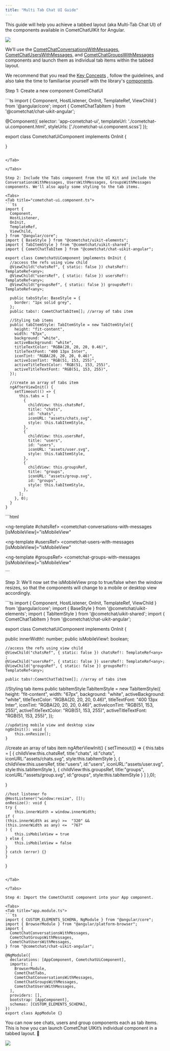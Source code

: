 ```yaml
---
title: "Multi Tab Chat UI Guide"
---
```


This guide will help you achieve a tabbed layout (aka Multi-Tab Chat UI) of the components available in CometChatUIKit for Angular.

<Frame>
  <img src="/images/f01f9f26-multi_tab_ui_web_screens-6e55dde4a0c3a2ccdd51a6a3ecf10627.png" />
</Frame>

We’ll use the [CometChatConversationsWithMessages](/ui-kit/angular/conversations-with-messages), [CometChatUsersWithMessages](/ui-kit/angular/users-with-messages), and [CometChatGroupsWithMessages](/ui-kit/angular/groups-with-messages) components and launch them as individual tab items within the tabbed layout.

<Note>

We recommend that you read the [Key Concepts](/fundamentals/key-concepts) , follow the guidelines, and also take the time to familiarise yourself with the library's [components](/ui-kit/angular/components-overview).

</Note>

Step 1: Create a new component CometChatUI

<Tabs>
<Tab title="cometchat-ui.component.ts">
```ts
import { Component, HostListener, OnInit, TemplateRef, ViewChild } from '@angular/core';
import { CometChatTabItem } from '@cometchat/chat-uikit-angular';

@Component({
  selector: 'app-cometchat-ui',
  templateUrl: './cometchat-ui.component.html',
  styleUrls: ['./cometchat-ui.component.scss']
});

export class CometchatUiComponent implements OnInit {


}
```

</Tab>

</Tabs>

Step 2: Include the Tabs component from the UI Kit and include the ConversationsWithMessages, UsersWithMessages, GroupsWithMessages components. We'll also apply some styling to the tab items.

<Tabs>
<Tab title="cometchat-ui.component.ts">
```ts
import {
  Component,
  HostListener,
  OnInit,
  TemplateRef,
  ViewChild,
} from "@angular/core";
import { BaseStyle } from "@cometchat/uikit-elements";
import { TabItemStyle } from "@cometchat/uikit-shared";
import { CometChatTabItem } from "@cometchat/chat-uikit-angular";

export class CometchatUiComponent implements OnInit {
  //access the refs using view child
  @ViewChild("chatsRef", { static: false }) chatsRef!: TemplateRef<any>;
  @ViewChild("usersRef", { static: false }) usersRef!: TemplateRef<any>;
  @ViewChild("groupsRef", { static: false }) groupsRef!: TemplateRef<any>;

  public tabsStyle: BaseStyle = {
    border: "1px solid grey",
  };
  public tabs!: CometChatTabItem[]; //array of tabs item

  //Styling tab items
  public tabItemStyle: TabItemStyle = new TabItemStyle({
    height: "fit-content",
    width: "67px",
    background: "white",
    activeBackground: "white",
    titleTextColor: "RGBA(20, 20, 20, 0.46)",
    titleTextFont: "400 13px Inter",
    iconTint: "RGBA(20, 20, 20, 0.46)",
    activeIconTint: "RGB(51, 153, 255)",
    activeTitleTextColor: "RGB(51, 153, 255)",
    activeTitleTextFont: "RGB(51, 153, 255)",
  });

  //create an array of tabs item
  ngAfterViewInit() {
    setTimeout(() => {
      this.tabs = [
        {
          childView: this.chatsRef,
          title: "chats",
          id: "chats",
          iconURL: "assets/chats.svg",
          style: this.tabItemStyle,
        },
        {
          childView: this.usersRef,
          title: "users",
          id: "users",
          iconURL: "assets/user.svg",
          style: this.tabItemStyle,
        },
        {
          childView: this.groupsRef,
          title: "groups",
          iconURL: "assets/group.svg",
          id: "groups",
          style: this.tabItemStyle,
        },
      ];
    }, 0);
  }
}
```

</Tab>

<Tab title="cometchat-ui.component.html">
```html
<cometchat-tabs [tabs]="tabs" [tabsStyle]="tabsStyle"></cometchat-tabs>

<ng-template #chatsRef>
  <cometchat-conversations-with-messages
    [isMobileView]="isMobileView"
  ></cometchat-conversations-with-messages>
</ng-template>

<ng-template #usersRef>
  <cometchat-users-with-messages
    [isMobileView]="isMobileView"
  ></cometchat-users-with-messages>
</ng-template>

<ng-template #groupsRef>
  <cometchat-groups-with-messages
    [isMobileView]="isMobileView"
  ></cometchat-groups-with-messages>
</ng-template>
```

</Tab>

</Tabs>

Step 3: We'll now set the isMobileView prop to true/false when the window resizes, so that the components will change to a mobile or desktop view accordingly.

<Tabs>
<Tab title="cometchat-ui.component.ts">
```ts
import { Component, HostListener, OnInit, TemplateRef, ViewChild } from '@angular/core';
import { BaseStyle } from '@cometchat/uikit-elements';
import { TabItemStyle } from '@cometchat/uikit-shared';
import { CometChatTabItem } from '@cometchat/chat-uikit-angular';

export class CometchatUiComponent implements OnInit {

  public innerWidth!: number;
  public isMobileView!: boolean;

	//access the refs using view child
	@ViewChild("chatsRef", { static: false }) chatsRef!: TemplateRef<any> ;
	@ViewChild("usersRef", { static: false }) usersRef!: TemplateRef<any>;
	@ViewChild("groupsRef", { static: false }) groupsRef!: TemplateRef<any>;

	public tabs!:CometChatTabItem[]; //array of tabs item

  //Styling tab items
  public tabItemStyle:TabItemStyle = new TabItemStyle({
    height: "fit-content",
    width: "67px",
    background: "white",
    activeBackground: "white",
    titleTextColor: "RGBA(20, 20, 20, 0.46)",
    titleTextFont: "400 13px Inter",
    iconTint: "RGBA(20, 20, 20, 0.46)",
    activeIconTint: "RGB(51, 153, 255)",
    activeTitleTextColor: "RGB(51, 153, 255)",
    activeTitleTextFont: "RGB(51, 153, 255)",
  });

	//updating mobile view and desktop view
	ngOnInit(): void {
		this.onResize();
	}

  //create an array of tabs item
  ngAfterViewInit() {
    setTimeout(() => {
       this.tabs = [
         {
           childView:this.chatsRef,
           title:"chats",
           id:"chats",
           iconURL:"assets/chats.svg",
           style:this.tabItemStyle
         },
         {
           childView:this.usersRef,
           title:"users",
           id:"users",
           iconURL:"assets/user.svg",
           style:this.tabItemStyle
         },
         {
         childView:this.groupsRef,
         title:"groups",
         iconURL:"assets/group.svg",
         id:"groups",
         style:this.tabItemStyle
         }
       ]
     },0);

   }

	//host listener fo
 	@HostListener("window:resize", []);
	onResize(): void {
    try {
    	this.innerWidth = window.innerWidth;
    if (
    (this.innerWidth as any) >=  "320" &&
    (this.innerWidth as any) <=  "767"
    ) {
    	this.isMobileView = true
    } else {
    	this.isMobileView = false
    }
    } catch (error) {}
	}

}
```

</Tab>

</Tabs>

Step 4: Import the CometChatUI component into your App component.

<Tabs>
<Tab title="app.module.ts">
```ts
import { CUSTOM_ELEMENTS_SCHEMA, NgModule } from "@angular/core";
import { BrowserModule } from "@angular/platform-browser";
import {
  CometChatConversationsWithMessages,
  CometChatGroupsWithMessages,
  CometChatUsersWithMessages,
} from "@cometchat/chat-uikit-angular";

@NgModule({
  declarations: [AppComponent, CometchatUiComponent],
  imports: [
    BrowserModule,
    CometChatTabs,
    CometChatConversationsWithMessages,
    CometChatGroupsWithMessages,
    CometChatUsersWithMessages,
  ],
  providers: [],
  bootstrap: [AppComponent],
  schemas: [CUSTOM_ELEMENTS_SCHEMA],
})
export class AppModule {}
```

</Tab>

</Tabs>

You can now see chats, users and group components each as tab items. This is how you can launch CometChat UIKit’s individual component in a tabbed layout. 🎉

<Frame>
  <img src="/images/6a875a63-wm2swjlupe5cqqit0xzdw5r4gydv4bkt46lve90x91td1k7k3efognoyr1dig5t7-740e82849e7c625d511101a424f0501f.png" />
</Frame>
